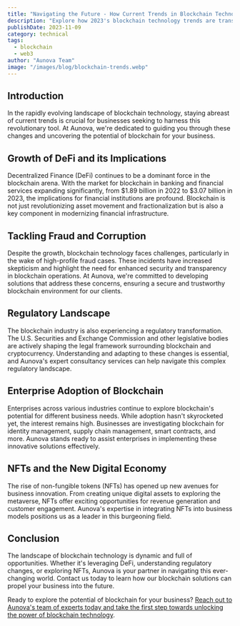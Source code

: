 ```yaml
---
title: "Navigating the Future - How Current Trends in Blockchain Technology are Shaping the Business World"
description: "Explore how 2023's blockchain technology trends are transforming businesses. Dive into DeFi growth, regulatory changes, NFT opportunities, and more with Aunova's expert insights."
publishDate: 2023-11-09
category: technical
tags:
  - blockchain
  - web3
author: "Aunova Team"
image: "/images/blog/blockchain-trends.webp"
---
```


## Introduction

In the rapidly evolving landscape of blockchain technology, staying abreast of current trends is crucial for businesses seeking to harness this revolutionary tool. At Aunova, we're dedicated to guiding you through these changes and uncovering the potential of blockchain for your business.

## Growth of DeFi and its Implications

Decentralized Finance (DeFi) continues to be a dominant force in the blockchain arena. With the market for blockchain in banking and financial services expanding significantly, from $1.89 billion in 2022 to $3.07 billion in 2023, the implications for financial institutions are profound. Blockchain is not just revolutionizing asset movement and fractionalization but is also a key component in modernizing financial infrastructure.

## Tackling Fraud and Corruption

Despite the growth, blockchain technology faces challenges, particularly in the wake of high-profile fraud cases. These incidents have increased skepticism and highlight the need for enhanced security and transparency in blockchain operations. At Aunova, we're committed to developing solutions that address these concerns, ensuring a secure and trustworthy blockchain environment for our clients.

## Regulatory Landscape

The blockchain industry is also experiencing a regulatory transformation. The U.S. Securities and Exchange Commission and other legislative bodies are actively shaping the legal framework surrounding blockchain and cryptocurrency. Understanding and adapting to these changes is essential, and Aunova's expert consultancy services can help navigate this complex regulatory landscape.

## Enterprise Adoption of Blockchain

Enterprises across various industries continue to explore blockchain's potential for different business needs. While adoption hasn't skyrocketed yet, the interest remains high. Businesses are investigating blockchain for identity management, supply chain management, smart contracts, and more. Aunova stands ready to assist enterprises in implementing these innovative solutions effectively.

## NFTs and the New Digital Economy

The rise of non-fungible tokens (NFTs) has opened up new avenues for business innovation. From creating unique digital assets to exploring the metaverse, NFTs offer exciting opportunities for revenue generation and customer engagement. Aunova's expertise in integrating NFTs into business models positions us as a leader in this burgeoning field.

## Conclusion

The landscape of blockchain technology is dynamic and full of opportunities. Whether it's leveraging DeFi, understanding regulatory changes, or exploring NFTs, Aunova is your partner in navigating this ever-changing world. Contact us today to learn how our blockchain solutions can propel your business into the future.

Ready to explore the potential of blockchain for your business? [Reach out to Aunova's team of experts today and take the first step towards unlocking the power of blockchain technology](/contact).
